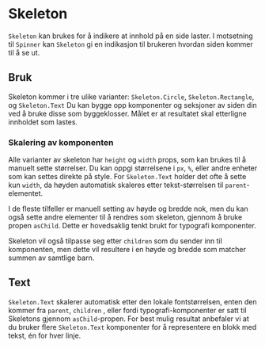 

<Meta of={SkeletonStories} />

# Skeleton

`Skeleton` kan brukes for å indikere at innhold på en side laster. I motsetning til `Spinner` kan `Skeleton` gi en indikasjon til brukeren hvordan siden kommer til å se ut.

<Primary />
<Controls />

## Bruk

<Canvas of={SkeletonStories.Components} />

Skeleton kommer i tre ulike varianter: `Skeleton.Circle`, `Skeleton.Rectangle`, og `Skeleton.Text`
Du kan bygge opp komponenter og seksjoner av siden din ved å bruke disse som byggeklosser. Målet er at resultatet skal etterligne innholdet som lastes.

<Canvas of={SkeletonStories.UsageExample} />

### Skalering av komponenten

Alle varianter av skeleton har `height` og `width` props, som kan brukes til å manuelt sette størrelser. Du kan oppgi størrelsene i `px`, `%`, eller andre enheter som kan settes direkte på style.
For `Skeleton.Text` holder det ofte å sette kun `width`, da høyden automatisk skaleres etter tekst-størrelsen til `parent`-elementet.

I de fleste tilfeller er manuell setting av høyde og bredde nok, men du kan også sette andre elementer til å rendres som skeleton, gjennom å bruke propen `asChild`. Dette er hovedsaklig tenkt brukt for typografi komponenter.

<Canvas of={SkeletonStories.As} />

Skeleton vil også tilpasse seg etter `children` som du sender inn til komponenten, men dette vil resultere i en høyde og bredde som matcher summen av samtlige barn.

<Canvas of={SkeletonStories.Children} />

## Text

`Skeleton.Text` skalerer automatisk etter den lokale fontstørrelsen, enten den kommer fra `parent`, `children` , eller fordi typografi-komponenter er satt til Skeletons gjennom `asChild`-propen.
For best mulig resultat anbefaler vi at du bruker flere `Skeleton.Text` komponenter for å representere en blokk med tekst, én for hver linje.

<Canvas of={SkeletonStories.TextExample} />
